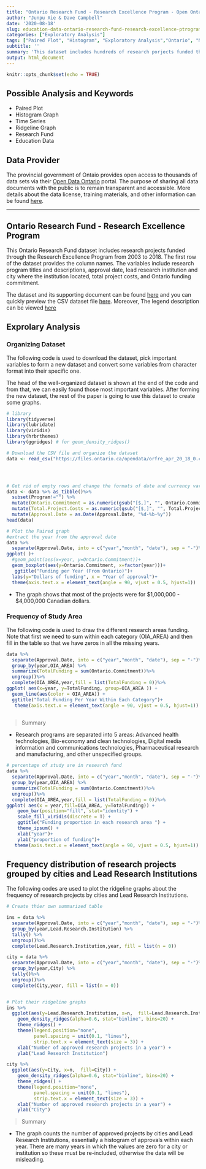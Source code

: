 ```yaml
---
title: "Ontario Research Fund - Research Excellence Program - Open Ontario"
author: "Junpu Xie & Dave Campbell"
date: '2020-08-18'
slug: education-data-ontario-research-fund-research-excellence-ptrogram-data-catalogue-frome-governmnet-of-ontario
categories: ["Exploratory Analysis"]
tags: ["Paired Plot", "Histogram", "Exploratory Analysis","Ontario", "Non-Linear Regression", "Education"]
subtitle: ''
summary: 'This dataset includes hundreds of research porjects funded through Research Excellence Program from 2003 to 2018.'
output: html_document
---
```


```r
knitr::opts_chunk$set(echo = TRUE)
```

## Possible Analysis and Keywords

- Paired Plot
- Histogram Graph
- Time Series
- Ridgeline Graph
- Research Fund
- Education Data

## Data Provider

The provincial government of Ontaio provides open access to thousands of data sets via their [Open Data Ontario](https://data.ontario.ca/en/) portal. The purpose of sharing all data documents with the public is to remain transparent and accessible.  More details about the data license, training materials, and other information can be found [here](https://data.ontario.ca/about).

***

## Ontario Research Fund - Research Excellence Program 


This Ontario Research Fund dataset includes research projects funded through the Research Excellence Program from 2003 to 2018. The first row of the dataset provides the column names.  The variables include research program titles and descriptions, approval date, lead research institution and city where the institution located, total project costs, and Ontario funding commitment. 

The dataset and its supporting document can be found [here](https://data.ontario.ca/en/dataset/ontario-research-fund-research-excellence-program) and you can quickly preview the CSV dataset file [here](https://data.ontario.ca/en/dataset/ontario-research-fund-research-excellence-program/resource/8bd5111a-1684-4254-92a6-e1b28fde495f). Moreover, The legend description can be viewed [here](https://d2khazk8e83rdv.cloudfront.net/research_funding_legend_and_summary_1.txt)


## Exprolary Analysis

### Organizing Dataset 

The following code is used to download the dataset, pick important variables to form a new dataset and convert some variables from character format into their specific one.

The head of the well-organized dataset is shown at the end of the code and from that, we can easily found those most important variables. After forming the new dataset, the rest of the paper is going to use this dataset to create some graphs.

```r

# library
library(tidyverse)
library(lubridate)
library(viridis)
library(hrbrthemes)
library(ggridges) # for geom_density_ridges()

# Download the CSV file and organize the dataset
data <- read_csv("https://files.ontario.ca/opendata/orfre_apr_20_18_0.csv", skip=1)




# Get rid of empty rows and change the formats of date and currency variables
data <- data %>% as_tibble()%>% 
  subset(Program!="") %>%
  mutate(Ontario.Commitment = as.numeric(gsub("[$,]", "", Ontario.Commitment))) %>%
  mutate(Total.Project.Costs = as.numeric(gsub("[$,]", "", Total.Project.Costs))) %>%
  mutate(Approval.Date = as.Date(Approval.Date, "%d-%b-%y"))
head(data)

# Plot the Paired graph
#extract the year from the approval date
data %>% 
  separate(Approval.Date, into = c("year","month", "date"), sep = "-")%>%
ggplot( )+
  #geom_point(aes(x=year, y=Ontario.Commitment))+
  geom_boxplot(aes(y=Ontario.Commitment, x=factor(year)))+
   ggtitle("Funding per Year (From Ontario)")+
  labs(y="Dollars of funding", x = "Year of approval")+
  theme(axis.text.x = element_text(angle = 90, vjust = 0.5, hjust=1))

```


* The graph shows that most of the projects were for \$1,000,000 - \$4,000,000 Canadian dollars.


### Frequency of Study Area

The following code is used to draw the different research areas funding.  Note that first we need to sum within each category (OIA\_AREA) and then fill in the table so that we have zeros in all the missing years.

```r
data %>% 
  separate(Approval.Date, into = c("year","month", "date"), sep = "-")%>%
  group_by(year,OIA_AREA) %>%
  summarize(TotalFunding = sum(Ontario.Commitment))%>%
  ungroup()%>%
  complete(OIA_AREA,year,fill = list(TotalFunding = 0))%>%
ggplot( aes(x=year, y=TotalFunding, group=OIA_AREA )) + 
  geom_line(aes(color = OIA_AREA)) +
  ggtitle("Total Funding Per Year Within Each Category")+
   theme(axis.text.x = element_text(angle = 90, vjust = 0.5, hjust=1))
  

```

> Summary

* Research programs are separated into 5 areas: Advanced health technologies, Bio-economy and clean technologies, Digital media information and communications technologies, Pharmaceutical research and manufacturing, and other unspecified groups.


```r

# percentage of study are in research fund
data %>% 
  separate(Approval.Date, into = c("year","month", "date"), sep = "-")%>%
  group_by(year,OIA_AREA) %>%
  summarize(TotalFunding = sum(Ontario.Commitment))%>%
  ungroup()%>%
  complete(OIA_AREA,year,fill = list(TotalFunding = 0))%>%
ggplot( aes(x = year,fill=OIA_AREA, y=TotalFunding)) + 
    geom_bar(position="fill", stat="identity") +
    scale_fill_viridis(discrete = T) +
    ggtitle("Funding proportion in each research area ") +
    theme_ipsum() +
    xlab("year")+
    ylab("proportion of funding")+
   theme(axis.text.x = element_text(angle = 90, vjust = 0.5, hjust=1))

```



## Frequency distribution of research projects grouped by cities and Lead Research Institutions

The following codes are used to plot the ridgeline graphs about the frequency of research projects by cities and Lead Research Institutions.

```r

# Create thier own summarized table

ins = data %>% 
  separate(Approval.Date, into = c("year","month", "date"), sep = "-")%>%
  group_by(year,Lead.Research.Institution) %>%
  tally() %>%
  ungroup()%>%
  complete(Lead.Research.Institution,year, fill = list(n = 0))

city = data %>% 
  separate(Approval.Date, into = c("year","month", "date"), sep = "-")%>%
  group_by(year,City) %>%
  tally()%>%
  ungroup()%>%
  complete(City,year, fill = list(n = 0))


# Plot their ridgeline graphs
ins %>%
  ggplot(aes(y=Lead.Research.Institution, x=n,  fill=Lead.Research.Institution)) +
    geom_density_ridges(alpha=0.6, stat="binline", bins=20) +
    theme_ridges() +
    theme(legend.position="none",
          panel.spacing = unit(0.1, "lines"),
          strip.text.x = element_text(size = 3)) +
    xlab("Number of approved research projects in a year") +
    ylab("Lead Research Institution")

city %>%
  ggplot(aes(y=City, x=n,  fill=City)) +
    geom_density_ridges(alpha=0.6, stat="binline", bins=20) +
    theme_ridges() +
    theme(legend.position="none",
          panel.spacing = unit(0.1, "lines"),
          strip.text.x = element_text(size = 3)) +
    xlab("Number of approved research projects in a year") +
    ylab("City")

```

> Summary

* The graph counts the number of approved projects by cities and Lead Research Institutions, essentially a histogram of approvals within each year.  There are many years in which the values are zero for a city or institution so these must be re-included, otherwise the data will be misleading.

